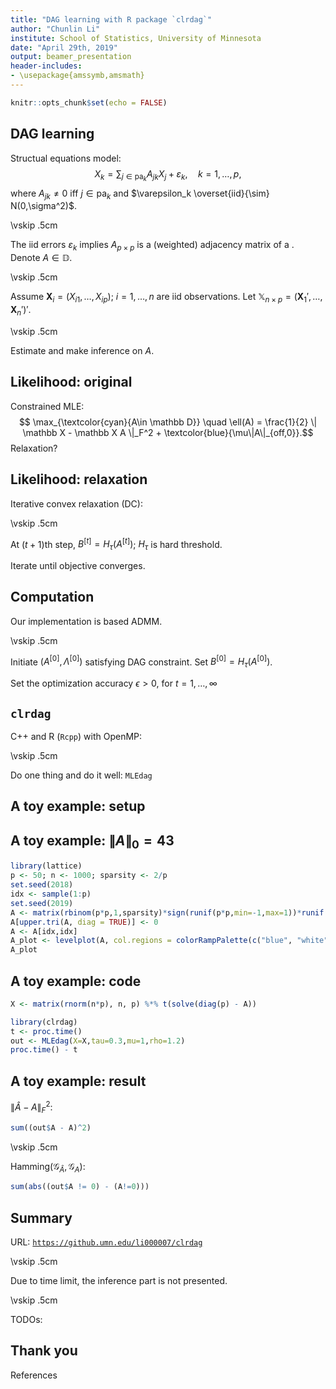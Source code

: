 ```yaml
---
title: "DAG learning with R package `clrdag`"
author: "Chunlin Li"
institute: School of Statistics, University of Minnesota
date: "April 29th, 2019"
output: beamer_presentation
header-includes:
- \usepackage{amssymb,amsmath}
---
```


```r
knitr::opts_chunk$set(echo = FALSE)
```

## DAG learning 

Structual equations model:
    $$ X_k = \sum_{j\in \text{pa}_k} A_{jk} X_j + \varepsilon_k, \quad k = 1,\ldots,p, $$
    where $A_{jk} \neq 0$ iff $j \in \text{pa}_k$ and $\varepsilon_k \overset{iid}{\sim} N(0,\sigma^2)$.

\vskip .5cm
    
The iid errors $\varepsilon_k$ implies $A_{p\times p}$ is a (weighted) adjacency matrix of a \textcolor{red}{directed acyclic graph}. Denote $A\in\mathbb D$. 

\vskip .5cm

Assume $\mathbf X_i = (X_{i1},\ldots,X_{ip})$; $i=1,\ldots,n$ are iid observations. Let $\mathbb X_{n\times p} = (\mathbf X_1',\ldots,\mathbf X_n')'$.


\vskip .5cm

\textcolor{red}{Goal} Estimate and make inference on $A$.

## Likelihood: original

Constrained MLE: \textcolor{red}{difficult!} 
$$ \max_{\textcolor{cyan}{A\in \mathbb D}} \quad  \ell(A) = \frac{1}{2} \| \mathbb X - \mathbb X A \|_F^2 + \textcolor{blue}{\mu\|A\|_{off,0}}.$$ 
Relaxation? 






## Likelihood: relaxation

Iterative convex relaxation (DC)\footnote{The details are included in the paper and R package vignette.}:
    
\vskip .5cm

\quad At $(t+1)$th step, $B^{[t]} = H_{\tau}(A^{[t]})$; $H_{\tau}$ is hard threshold.
    \begin{equation*}
        \begin{split}
            (A^{[t+1]},\Lambda^{[t+1]}) = \arg\max \frac{1}{2} \| \mathbb X - \mathbb X A \|_F^2 + \textcolor{blue}{\mu \tau^{-1} \| B^{[t]} \circ A \|_{off,1}} \\
            \text{s.t.} \ \textcolor{cyan}{\lambda_{jk} + \mathbb I(i\neq k) - \lambda_{ik} \geq \tau^{-1} |A_{ij}|B^{[t]}_{ij} + (1 - B^{[t]}_{ij}),}\\
             \textcolor{cyan}{i,j,k = 1,\ldots,p;\quad i\neq j.}
        \end{split}
    \end{equation*}

\quad Iterate until objective converges.



## Computation

Our implementation is based ADMM.

\vskip .5cm

\textcolor{red}{Algorithm} 
Initiate $(A^{[0]}, \Lambda^{[0]})$ satisfying DAG constraint. 
Set $B^{[0]} = H_{\tau}(A^{[0]})$. 

Set the optimization accuracy $\epsilon > 0$, for $t=1,\ldots,\infty$
\begin{enumerate}
\item Compute $(A^{[t]},\Lambda^{[t]})$ by ADMM. Set $B^{[t]} = H_{\tau}(A^{[t]})$. 
\item If $B^{[t]}$ has a cycle, for each $|A^{[t]}_{ij}|>0$ in increasing order, if $(i,j)$ is in a cycle, 
\[ A^{[t]}_{ij} \leftarrow 0, \quad B^{[t]}_{ij}\leftarrow 0. \]
\end{enumerate}





## `clrdag`

C++ and R (`Rcpp`) with OpenMP:
\begin{itemize}
\item Friendly API.
\item Highly optimized linear algebra libraries (`Armadillo`).
\end{itemize}

\vskip .5cm

Do one thing and do it well: `MLEdag`
\begin{itemize}
\item Compute MLE for DAG.
\item Make likelihood inference on DAG edges.
\end{itemize}


## A toy example: setup

\begin{itemize}
  \item $p = 50, n = 1000$
  \item Random DAG $A$ with connection probability $1/p$
  \item Nonzero $A_{ij}$ are assigned Unif$[-1,-0.7]\cup[0.7,1]$
  \item $\varepsilon_k \overset{iid}{\sim} N(0,1)$
\end{itemize}

## A toy example: $\|A\|_0 = 43$

```r
library(lattice)
p <- 50; n <- 1000; sparsity <- 2/p
set.seed(2018)
idx <- sample(1:p)
set.seed(2019)
A <- matrix(rbinom(p*p,1,sparsity)*sign(runif(p*p,min=-1,max=1))*runif(p*p,min = 0.7, max = 1),p,p)
A[upper.tri(A, diag = TRUE)] <- 0
A <- A[idx,idx]
A_plot <- levelplot(A, col.regions = colorRampPalette(c("blue", "white", "red"))(1e3),at=seq(min(-1.2), max(1.2), length.out=50))
A_plot
```


## A toy example: code

```r
X <- matrix(rnorm(n*p), n, p) %*% t(solve(diag(p) - A))
```

```r
library(clrdag)
t <- proc.time()
out <- MLEdag(X=X,tau=0.3,mu=1,rho=1.2)
proc.time() - t
```

## A toy example: result

$\|\hat{A} - A \|_F^2$: 
```r
sum((out$A - A)^2)
```

\vskip .5cm

$\text{Hamming}(\mathcal G_{\hat A},\mathcal G_A)$:
```r
sum(abs((out$A != 0) - (A!=0)))
```


## Summary

URL: [`https://github.umn.edu/li000007/clrdag`](https://github.umn.edu/li000007/clrdag)

\vskip .5cm

Due to time limit, the inference part is not presented.

\vskip .5cm

TODOs: 
\begin{itemize}
        \item \textcolor{red}{Cross-validation function}, diagnostic plots.
        \item Publish on CRAN.
\end{itemize}



## Thank you

References
\begin{itemize}
    \item Li, C., Shen, X., \& Pan, W. (2019). 
    Likelihood ratio tests of a large directed acyclic graph. 
    Submitted. 

  \item Yuan, Y., Shen, X., Pan, W., \& Wang, Z. (2018). 
  Constrained likelihood for reconstructing a directed acyclic Gaussian graph. 
  \emph{Biometrika}, 106(1), 109-125.

\end{itemize}
















